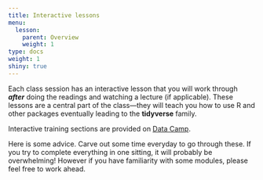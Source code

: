 ```yaml
---
title: Interactive lessons
menu:
  lesson:
    parent: Overview
    weight: 1
type: docs
weight: 1
shiny: true
---
```


Each class session has an interactive lesson that you will work through ***after*** doing the readings and watching a lecture (if applicable). These lessons are a central part of the class—they will teach you how to use R and other packages eventually leading to the **tidyverse** family.

Interactive training sections are provided on [Data Camp](https://www.datacamp.com/). 

Here is some advice. Carve out some time everyday to go through these. If you try to complete everything in one sitting, it will probably be overwhelming! However if you have familiarity with some modules, please feel free to work ahead.


